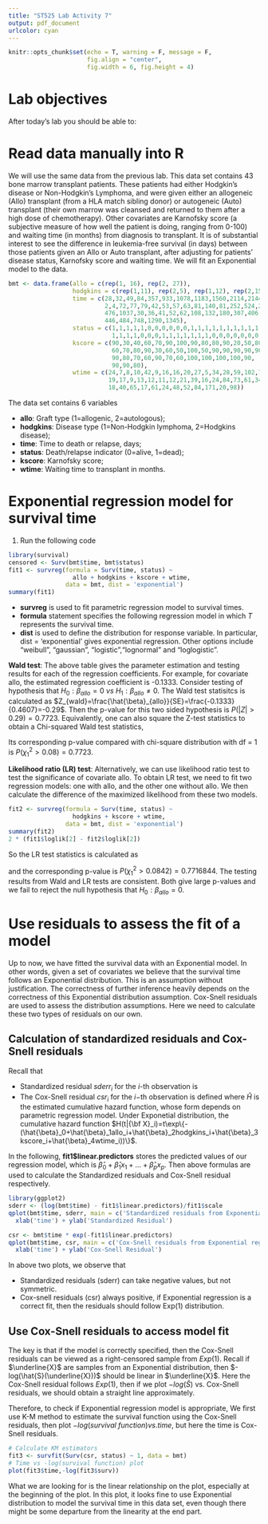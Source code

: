 ```yaml
---
title: "ST525 Lab Activity 7"
output: pdf_document
urlcolor: cyan
---
```

```r
knitr::opts_chunk$set(echo = T, warning = F, message = F, 
                      fig.align = "center", 
                      fig.width = 6, fig.height = 4)
```

# Lab objectives

After today's lab you should be able to:
\begin{itemize}
\item Build parametric regression model for survival data and output residuals for model diagnosis.
\item Calculate test statistics for making statistical inference on regression coefficients.
\item Use residuals to assess the fit of a model.
\end{itemize}

# Read data manually into R

We will use the same data from the previous lab. This data set contains 43 bone marrow transplant patients. These patients had either Hodgkin's disease or Non-Hodgkin's Lymphoma, and were given either an allogeneic (Allo) transplant (from a HLA match sibling donor) or autogeneic (Auto) transplant (their own marrow was cleansed and returned to them after a high dose of chemotherapy). Other covariates are Karnofsky score (a subjective measure of how well the patient is doing, ranging from 0-100) and waiting time (in months) from diagnosis to transplant. It is of substantial interest to see the difference in leukemia-free survival (in days) between those patients given an Allo or Auto transplant, after adjusting for patients' disease status, Karnofsky score and waiting time. We will fit an Exponential model to the data.


```r
bmt <- data.frame(allo = c(rep(1, 16), rep(2, 27)),
                  hodgkins = c(rep(1,11), rep(2,5), rep(1,12), rep(2,15)),
                  time = c(28,32,49,84,357,933,1078,1183,1560,2114,2144,
                           2,4,72,77,79,42,53,57,63,81,140,81,252,524,210,
                           476,1037,30,36,41,52,62,108,132,180,307,406,
                           446,484,748,1290,1345),
                  status = c(1,1,1,1,1,0,0,0,0,0,0,1,1,1,1,1,1,1,1,1,1,
                             1,1,1,1,0,0,0,1,1,1,1,1,1,1,0,0,0,0,0,0,0,0),
                  kscore = c(90,30,40,60,70,90,100,90,80,80,90,20,50,80,
                             60,70,80,90,30,60,50,100,50,90,90,90,90,90,
                             90,80,70,60,90,70,60,100,100,100,100,90,
                             90,90,80),
                  wtime = c(24,7,8,10,42,9,16,16,20,27,5,34,28,59,102,71,
                            19,17,9,13,12,11,12,21,39,16,24,84,73,61,34,
                            18,40,65,17,61,24,48,52,84,171,20,98))
```

 The data set contains 6 variables
 
* __allo__: Graft type (1=allogenic, 2=autologous);
* __hodgkins__: Disease type (1=Non-Hodgkin lymphoma, 2=Hodgkins disease);
* __time__: Time to death or relapse, days;
* __status__: Death/relapse indicator (0=alive, 1=dead);
* __kscore__: Karnofsky score;
* __wtime__: Waiting time to transplant in months.

# Exponential regression model for survival time
1. Run the following code
```r
library(survival)
censored <- Surv(bmt$time, bmt$status)
fit1 <- survreg(formula = Surv(time, status) ~ 
                  allo + hodgkins + kscore + wtime,
                data = bmt, dist = 'exponential')
summary(fit1)

```
* __survreg__ is used to fit parametric regression model to survival times.
* __formula__ statement specifies the following regression model
\begin{center}
$log(T)=\beta_0+\beta_1allo+\beta_2hodgkins+\beta_3kscore+\beta_4wtime+\sigma\epsilon,$
\end{center}
in which $T$ represents the survival time. 
* __dist__ is used to define the distribution for response variable. In particular, dist = 'exponential' gives exponential regression. Other options include "weibull", "gaussian", "logistic","lognormal" and "loglogistic".

__Wald test__: The above table gives the parameter estimation and testing results for each of the regression coefficients. For example, for covariate allo, the estimated regression coefficient is -0.1333. Consider testing of hypothesis that $H_0:\beta_{allo}=0 \ vs \ H_1:\beta_{allo}\ne0$. The Wald test statisitcs is calculated as
$Z_{wald}=\frac{\hat{\beta}_{allo}}{SE}=\frac{-0.1333}{0.4607}=-0.29$. Then the p-value for this two sided hypothesis is $P(|Z|>0.29)=0.7723.$
Equivalently, one can also square the Z-test statistics to obtain a Chi-squared Wald test statistics, 
\begin{center}
$\chi_{Wald}^2 =Z_{Wald}^2=(\frac{\hat{\beta}_{allo}}{SE})^2=(\frac{-0.1333}{0.4607})^2=(-0.29)^2=0.08$
\end{center}
Its corresponding p-value compared with chi-square distribution with df = 1 is $P(\chi_1^2>0.08)=0.7723.$

__Likelihood ratio (LR) test__: Alternatively, we can use likelihood ratio test to test the significance of covariate allo. To obtain LR test, we need to fit two regression models: one with allo, and the other one without allo. We then calculate the difference of the maximized likelihood from these two models.

```r
fit2 <- survreg(formula = Surv(time, status) ~ 
                  hodgkins + kscore + wtime,
                data = bmt, dist = 'exponential')
summary(fit2)
2 * (fit1$loglik[2] - fit2$loglik[2])
```

So the LR test statistics is calculated as
\begin{center}
$\chi_{LR}^2=2(-168.3158+168.3579)=0.0842,$
\end{center}
and the corresponding p-value is $P(\chi_1^2>0.0842)=0.7716844$. The testing results from Wald and LR tests are consistent. Both give large p-values and we fail to reject the null hypothesis that $H_0:\beta_{allo}=0.$

# Use residuals to assess the fit of a model

Up to now, we have fitted the survival data with an Exponential model. In other words, given a set of covariates we believe that the survival time follows an Exponential distribution. This is an assumption without justification. The correctness of further inference heavily depends on the correctness of this Exponential distribution assumption. Cox-Snell residuals are used to assess the distribution assumptions. Here we need to calculate these two types of residuals on our own.

## Calculation of standardized residuals and Cox-Snell residuals

Recall that 

* Standardized residual $sderr_i$ for the $i$-th observation is 
\begin{center}
$sderr_i=\frac{log(T_i)-\widehat{log(T_i)}}{\hat{\sigma}}=\frac{log(T_i)-(\hat{\beta}_0+\hat{\beta}_1allo_i+\hat{\beta}_2hodgkins_i+\hat{\beta}_3kscore_i+\hat{\beta}_4wtime_i)}{\hat{\sigma}}$
\end{center}

* The Cox-Snell residual $csr_i$ for the $i-$th observation is defined
\begin{center}
$csr_i=\hat{H}(T_i|{\bf X}_i),$
\end{center}
where $\hat{H}$ is the estimated cumulative hazard function, whose form depends on parametric regression model. Under Exponetial distribution, the cumulative hazard function $H(t|{\bf X}_i)=t\exp\{-(\hat{\beta}_0+\hat{\beta}_1allo_i+\hat{\beta}_2hodgkins_i+\hat{\beta}_3kscore_i+\hat{\beta}_4wtime_i))\}$.

In the following,  __fit1$linear.predictors__ stores the predicted values of our regression model, which is $\hat{\beta}_0+\hat{\beta}_1 x_1+\dots+\hat{\beta}_px_p$. Then above formulas are used to calculate the Standardized residuals and Cox-Snell residual respectively.

```r
library(ggplot2)
sderr <- (log(bmt$time) - fit1$linear.predictors)/fit1$scale
qplot(bmt$time, sderr, main = c('Standardized residuals from Exponential regression')) +
  xlab('time') + ylab('Standardized Residual') 

csr <- bmt$time * exp(-fit1$linear.predictors) 
qplot(bmt$time, csr, main = c('Cox-Snell residuals from Exponential regression')) +
  xlab('time') + ylab('Cox-Snell Residual') 

```

In above two plots, we observe that 

* Standardized residuals (sderr) can take negative values, but not symmetric.
* Cox-snell residuals (csr) always positive, if Exponential regression is a correct fit, then the residuals should follow Exp(1) distribution.

## Use Cox-Snell residuals to access model fit

The key is that if the model is correctly specified, then the Cox-Snell residuals can be viewed as a right-censored sample from $Exp(1)$. Recall if $\underline{X}$ are samples from an Exponential distribution, then $-log(\hat{S}(\underline{X}))$ should be linear in $\underline{X}$. Here the Cox-Snell residual follows $Exp(1)$, then if we plot $-log(\hat{S})$ vs. Cox-Snell residuals, we should obtain a straight line approximately.

Therefore, to check if Exponential regression model is appropriate, We first use K-M method to estimate the survival function using the Cox-Snell residuals, then plot $-log(survival \ function) vs. time$, but here the time is Cox-Snell residuals.
```r
# Calculate KM estimators
fit3 <- survfit(Surv(csr, status) ~ 1, data = bmt)
# Time vs -log(survival function) plot
plot(fit3$time,-log(fit3$surv))
```
What we are looking for is the linear relationship on the plot, especially at the beginning of the plot. In this plot, it looks fine to use Exponential distribution to model the survival time in this data set, even though there might be some departure from the linearity at the end part.